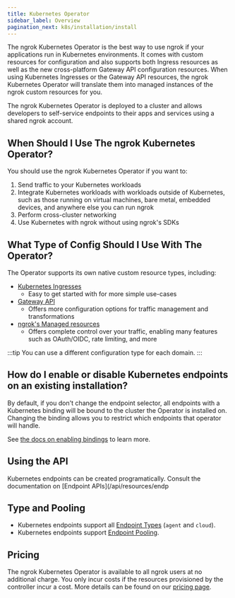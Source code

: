 ```yaml
---
title: Kubernetes Operator
sidebar_label: Overview
pagination_next: k8s/installation/install
---
```


The ngrok Kubernetes Operator is the best way to use ngrok if your applications run in Kubernetes environments. It comes with custom resources for configuration and also supports both Ingress resources as well as the new cross-platform Gateway API configuration resources. When using Kubernetes Ingresses or the Gateway API resources, the ngrok Kubernetes Operator will translate them into managed instances of the ngrok custom resources for you.

The ngrok Kubernetes Operator is deployed to a cluster and allows developers to self-service endpoints to their apps and services using a shared ngrok account.

## When Should I Use The ngrok Kubernetes Operator?

You should use the ngrok Kubernetes Operator if you want to:

1. Send traffic to your Kubernetes workloads
1. Integrate Kubernetes workloads with workloads outside of Kubernetes, such as those running on virtual machines, bare metal, embedded devices, and anywhere else you can run ngrok
1. Perform cross-cluster networking
1. Use Kubernetes with ngrok without using ngrok's SDKs

## What Type of Config Should I Use With The Operator?

The Operator supports its own native custom resource types, including:

- [Kubernetes Ingresses](/docs/k8s/guides/using-ingresses/)
  - Easy to get started with for more simple use-cases
- [Gateway API](/docs/k8s/guides/using-gwapi/)
  - Offers more configuration options for traffic management and transformations
- [ngrok's Managed resources](/docs/k8s/guides/managed-resources/)
  - Offers complete control over your traffic, enabling many features such as OAuth/OIDC, rate limiting, and more

:::tip
You can use a different configuration type for each domain.
:::


## How do I enable or disable Kubernetes endpoints on an existing installation?

By default, if you don't change the endpoint selector, all endpoints with a Kubernetes binding will be bound to the cluster the Operator is installed on. Changing the binding allows you to restrict which endpoints that operator will handle.

See [the docs on enabling bindings](/docs/k8s/guides/bindings/#enable-bindings-for-the-operator) to learn more.

## Using the API

Kubernetes endpoints can be created programatically. Consult the documentation on [Endpoint APIs](/api/resources/endp

## Type and Pooling

- Kubernetes endpoints support all [Endpoint
  Types](/universal-gateway/types) (`agent` and `cloud`).
- Kubernetes endpoints support [Endpoint
  Pooling](/universal-gateway/endpoint-pooling).

## Pricing

The ngrok Kubernetes Operator is available to all ngrok users at no
additional charge. You only incur costs if the resources provisioned by the
controller incur a cost. More details can be found on our [pricing page](https://ngrok.com/pricing).

[Kubernetes Ingress docs]: https://kubernetes.io/docs/concepts/services-networking/ingress/
[Gateway API docs]: https://gateway-api.sigs.k8s.io/
